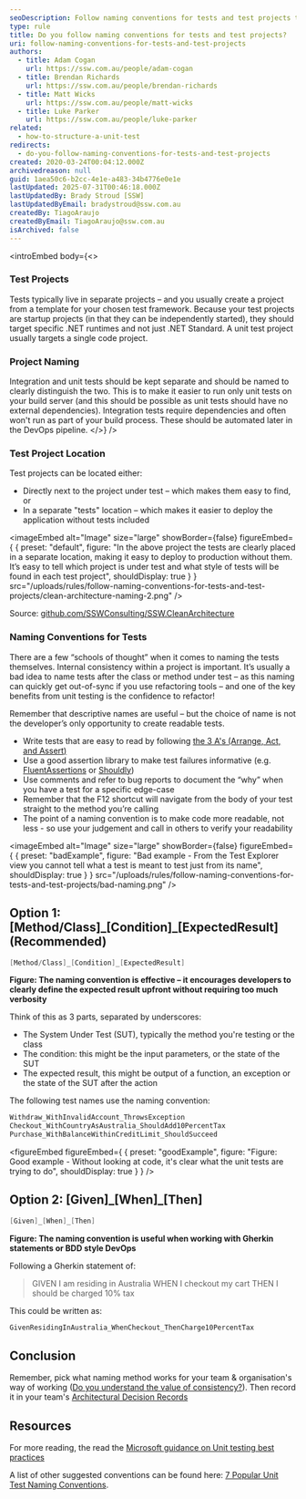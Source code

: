 ```yaml
---
seoDescription: Follow naming conventions for tests and test projects to ensure clarity, consistency, and readability.
type: rule
title: Do you follow naming conventions for tests and test projects?
uri: follow-naming-conventions-for-tests-and-test-projects
authors:
  - title: Adam Cogan
    url: https://ssw.com.au/people/adam-cogan
  - title: Brendan Richards
    url: https://ssw.com.au/people/brendan-richards
  - title: Matt Wicks
    url: https://ssw.com.au/people/matt-wicks
  - title: Luke Parker
    url: https://ssw.com.au/people/luke-parker
related:
  - how-to-structure-a-unit-test
redirects:
  - do-you-follow-naming-conventions-for-tests-and-test-projects
created: 2020-03-24T00:04:12.000Z
archivedreason: null
guid: 1aea50c6-b2cc-4e1e-a483-34b4776e0e1e
lastUpdated: 2025-07-31T00:46:18.000Z
lastUpdatedBy: Brady Stroud [SSW]
lastUpdatedByEmail: bradystroud@ssw.com.au
createdBy: TiagoAraujo
createdByEmail: TiagoAraujo@ssw.com.au
isArchived: false
---
```


<introEmbed
  body={<>
### Test Projects

Tests typically live in separate projects – and you usually create a project from a template for your chosen test framework.
Because your test projects are startup projects (in that they can be independently started), they should target specific .NET runtimes and not just .NET Standard.
A unit test project usually targets a single code project.

### Project Naming

Integration and unit tests should be kept separate and should be named to clearly distinguish the two.
This is to make it easier to run only unit tests on your build server (and this should be possible as unit tests should have no external dependencies).
Integration tests require dependencies and often won't run as part of your build process. These should be automated later in the DevOps pipeline.
  </>}
/>
### Test Project Location

Test projects can be located either:

* Directly next to the project under test – which makes them easy to find, or
* In a separate "tests" location – which makes it easier to deploy the application without tests included


<imageEmbed
  alt="Image"
  size="large"
  showBorder={false}
  figureEmbed={ {
    preset: "default",
    figure: "In the above project the tests are clearly placed in a separate location, making it easy to deploy to production without them. It’s easy to tell which project is under test and what style of tests will be found in each test project",
    shouldDisplay: true
  } }
  src="/uploads/rules/follow-naming-conventions-for-tests-and-test-projects/clean-architecture-naming-2.png"
/>

Source: [github.com/SSWConsulting/SSW.CleanArchitecture](https://github.com/SSWConsulting/SSW.CleanArchitecture)

### Naming Conventions for Tests

There are a few “schools of thought” when it comes to naming the tests themselves.
Internal consistency within a project is important.
It’s usually a bad idea to name tests after the class or method under test – as this naming can quickly get out-of-sync if you use refactoring tools – and one of the key benefits from unit testing is the confidence to refactor!

Remember that descriptive names are useful – but the choice of name is not the developer’s only opportunity to create readable tests.

* Write tests that are easy to read by following [the 3 A's (Arrange, Act, and Assert)](/how-to-structure-a-unit-test)
* Use a good assertion library to make test failures informative (e.g. [FluentAssertions](https://fluentassertions.com) or [Shouldly](https://github.com/shouldly/shouldly))
* Use comments and refer to bug reports to document the “why” when you have a test for a specific edge-case
* Remember that the F12 shortcut will navigate from the body of your test straight to the method you’re calling
* The point of a naming convention is to make code more readable, not less - so use your judgement and call in others to verify your readability

<imageEmbed
  alt="Image"
  size="large"
  showBorder={false}
  figureEmbed={ {
    preset: "badExample",
    figure: "Bad example - From the Test Explorer view you cannot tell what a test is meant to test just from its name",
    shouldDisplay: true
  } }
  src="/uploads/rules/follow-naming-conventions-for-tests-and-test-projects/bad-naming.png"
/>

## Option 1: \[Method/Class]\_\[Condition]\_[ExpectedResult] (Recommended)

```cs
[Method/Class]_[Condition]_[ExpectedResult]
```

**Figure: The naming convention is effective – it encourages developers to clearly define the expected result upfront without requiring too much verbosity**

Think of this as 3 parts, separated by underscores:

* The System Under Test (SUT), typically the method you're testing or the class
* The condition: this might be the input parameters, or the state of the SUT
* The expected result, this might be output of a function, an exception or the state of the SUT after the action

The following test names use the naming convention:

```cs
Withdraw_WithInvalidAccount_ThrowsException
Checkout_WithCountryAsAustralia_ShouldAdd10PercentTax
Purchase_WithBalanceWithinCreditLimit_ShouldSucceed
```

<figureEmbed figureEmbed={ {
  preset: "goodExample",
  figure: "Figure: Good example - Without looking at code, it's clear what the unit tests are trying to do",
  shouldDisplay: true
} } />


## Option 2: \[Given]\_\[When]\_\[Then]

```cs
[Given]_[When]_[Then]
```

**Figure: The naming convention is useful when working with Gherkin statements or BDD style DevOps**

Following a Gherkin statement of:

> GIVEN I am residing in Australia
> WHEN I checkout my cart
> THEN I should be charged 10% tax

This could be written as:

```cs
GivenResidingInAustralia_WhenCheckout_ThenCharge10PercentTax
```

## Conclusion

Remember, pick what naming method works for your team & organisation's way of working ([Do you understand the value of consistency?](/the-value-of-consistency/)). Then record it in your team's [Architectural Decision Records](/architectural-decision-records/)

## Resources

For more reading, the read the [Microsoft guidance on Unit testing best practices](https://learn.microsoft.com/en-us/dotnet/core/testing/unit-testing-best-practices?WT.mc_id=DOP-MVP-33518)

A list of other suggested conventions can be found here: [7 Popular Unit Test Naming Conventions](https://dzone.com/articles/7-popular-unit-test-naming).

